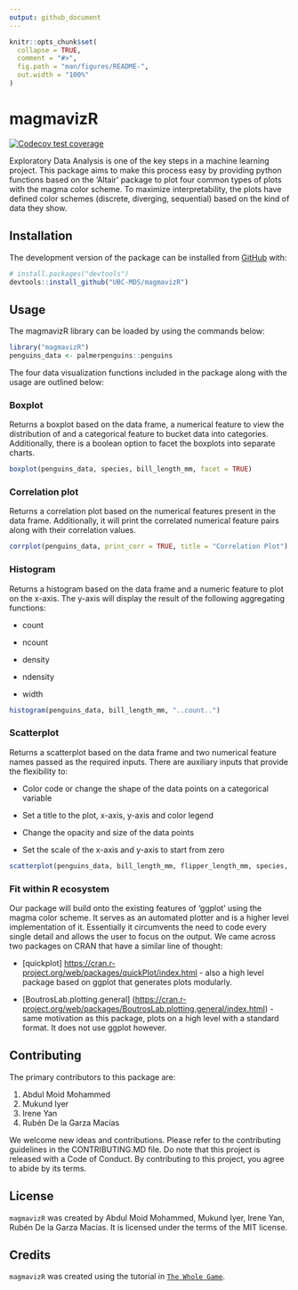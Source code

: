 ```yaml
---
output: github_document
---
```


<!-- README.md is generated from README.Rmd. Please edit that file -->

```r
knitr::opts_chunk$set(
  collapse = TRUE,
  comment = "#>",
  fig.path = "man/figures/README-",
  out.width = "100%"
)
```

# magmavizR

<!-- badges: start -->

[![Codecov test coverage](https://codecov.io/gh/UBC-MDS/magmavizR/branch/master/graph/badge.svg)](https://codecov.io/gh/UBC-MDS/magmavizR?branch=master)

<!-- badges: end -->

Exploratory Data Analysis is one of the key steps in a machine learning project. This package aims to make this process easy by providing python functions based on the 'Altair' package to plot four common types of plots with the magma color scheme. To maximize interpretability, the plots have defined color schemes (discrete, diverging, sequential) based on the kind of data they show.

## Installation

The development version of the package can be installed from [GitHub](https://github.com/) with:

```r
# install.packages("devtools")
devtools::install_github("UBC-MDS/magmavizR")
```

## Usage

The magmavizR library can be loaded by using the commands below:

```r
library("magmavizR")
penguins_data <- palmerpenguins::penguins
```

The four data visualization functions included in the package along with the usage are outlined below:

### Boxplot

Returns a boxplot based on the data frame, a numerical feature to view the distribution of and a categorical feature to bucket data into categories. Additionally, there is a boolean option to facet the boxplots into separate charts.

```r
boxplot(penguins_data, species, bill_length_mm, facet = TRUE)
```

### Correlation plot

Returns a correlation plot based on the numerical features present in the data frame. Additionally, it will print the correlated numerical feature pairs along with their correlation values.

```r
corrplot(penguins_data, print_corr = TRUE, title = "Correlation Plot")
```

### Histogram

Returns a histogram based on the data frame and a numeric feature to plot on the x-axis. The y-axis will display the result of the following aggregating functions:

-   count

-   ncount

-   density

-   ndensity

-   width

```r
histogram(penguins_data, bill_length_mm, "..count..")
```

### Scatterplot

Returns a scatterplot based on the data frame and two numerical feature names passed as the required inputs. There are auxiliary inputs that provide the flexibility to:

-   Color code or change the shape of the data points on a categorical variable

-   Set a title to the plot, x-axis, y-axis and color legend

-   Change the opacity and size of the data points

-   Set the scale of the x-axis and y-axis to start from zero

```r
scatterplot(penguins_data, bill_length_mm, flipper_length_mm, species, "Bill and Flipper length clusters by Species", 0.5, 2.5, "Bill length (mm)", "Flipper length (mm)", "", FALSE, FALSE, TRUE)
```

### Fit within R ecosystem

Our package will build onto the existing features of 'ggplot' using the magma color scheme. It serves as an automated plotter and is a higher level implementation of it. Essentially it circumvents the need to code every single detail and allows the user to focus on the output. We came across two packages on CRAN that have a similar line of thought:

-   [quickplot] <https://cran.r-project.org/web/packages/quickPlot/index.html> - also a high level package based on ggplot that generates plots modularly.

-   [BoutrosLab.plotting.general] (<https://cran.r-project.org/web/packages/BoutrosLab.plotting.general/index.html>) - same motivation as this package, plots on a high level with a standard format. It does not use ggplot however.

## Contributing

The primary contributors to this package are:

1.  Abdul Moid Mohammed
2.  Mukund Iyer
3.  Irene Yan
4.  Rubén De la Garza Macías

We welcome new ideas and contributions. Please refer to the contributing guidelines in the CONTRIBUTING.MD file. Do note that this project is released with a Code of Conduct. By contributing to this project, you agree to abide by its terms.

## License

`magmavizR` was created by Abdul Moid Mohammed, Mukund Iyer, Irene Yan, Rubén De la Garza Macías. It is licensed under the terms of the MIT license.

## Credits

`magmavizR` was created using the tutorial in [`The Whole Game`](https://r-pkgs.org/whole-game.html).
